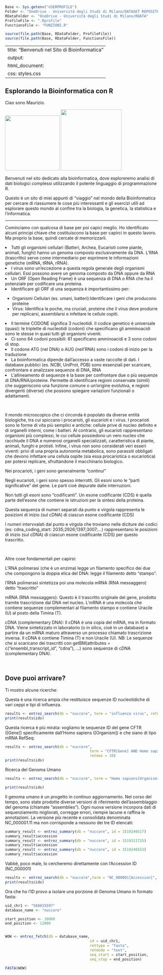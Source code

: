 ```r

Base <- Sys.getenv("USERPROFILE")
Folder <- "OneDrive - Università degli Studi di Milano/DATASET REPOSITORY"
RDataFolder <- "OneDrive - Università degli Studi di Milano/RDATA"
ProfileFile <- ".Rprofile"
FunctionsFile <- "FUNZIONI.R"

source(file.path(Base, RDataFolder, ProfileFile))
source(file.path(Base, RDataFolder, FunctionsFile))
```

---
title: "Benvenuti nel Sito di Bioinformatica"
output:
  html_document:
    css: styles.css
---


## Esplorando la Bioinformatica con R

Ciao sono Maurizio.

<div class="image-row-container">
  ![](me1.png){width=180px height=auto}
  ![](me2.png){width=200px height=auto}
</div>


Benvenuti nel sito dedicato alla bioinformatica, dove esploreremo analisi di dati biologici complessi utilizzando il potente linguaggio di programmazione R.

Questo è un sito di miei appunti di "viaggio" nel mondo della Bioinformatica per cercare di riassumere le cose più interessanti e gli esercizi utili ad esplorare questo mondo al confine tra la biologia, la genetica, la statistica e l'informatica.

---
Cominciamo con qualcosa di base per poi capici meglio. Ho identificato alcuni principi chiave che costituiscono la base per capirci in questo lavoro. Ma proprio la base, quindi cercate di memorizzarli.


<li> Tutti gli organismi cellulari (Batteri, Archea, Eucarioti come piante, animali, funghi) hanno un genoma composto esclusivamente da DNA. L'RNA (trascritto) serve come intermediario per esprimere le informazioni genetiche (mRNA, tRNA, rRNA).</li>

<li>I virus sono un'eccezione a questa regola generale degli organismi cellulari. Essi possono avere un genoma composto da DNA oppure da RNA</li>

<li>Un ORF (Open Reading Frame) è una sequenza di DNA o RNA che ha il potenziale per codificare una proteina.</li>

<li>Identificare gli ORF di una sequenza è importantissimo per:</li>
<ul>
<li>Organismi Cellulari (es. umani, batteri):Identificare i geni che producono proteine</li>
<li>Virus: Identifica le poche, ma cruciali, proteine che il virus deve produrre per replicarsi, assemblarsi e infettare le cellule ospiti.</li>
</ul>


<li>Il termine CODONE significa 3 nucleotidi. Il codice genetico è universale (quasi): le triplette di nucleotidi (codoni) che specificano gli amminoacidi sono le stesse in quasi tutti gli organismi viventi.</li>

<li>Ci sono 64 codoni possibili: 61 specificano amminoacidi e 3 sono codoni di stop.</li>

<li>Il codone ATG (nel DNA) o AUG (nell'RNA) sono i codoni di inizio per la traduzione</li>

<li>La bioinformatica dipende dall'accesso a vaste raccolte di dati. I database pubblici (es. NCBI, UniProt, PDB) sono essenziali per scaricare, confrontare e analizzare sequenze di DNA, RNA </li>

<li>L'allineamento di sequenze è la base per confrontare due o più sequenze di DNA/RNA/proteine. Permette di identificare regioni conservate (simili) che suggeriscono una funzione comune o un'origine evolutiva, e regioni divergenti (diverse) che possono spiegare variazioni funzionali o adattamenti.</li>


<BR>

Il mondo microscopico che ci circonda è popolato da diverse entità biologiche, tra cui spiccano i procarioti, gli eucarioti e i virus. I procarioti sono le forme di vita più semplici e antiche: cellule prive di nucleo definito e di organelli interni, come i batteri. Al contrario, gli eucarioti rappresentano organismi più complessi, le cui cellule possiedono un vero nucleo che racchiude il DNA e numerosi organelli specializzati, caratteristica di piante, animali, funghi e protisti. Infine, i virus non sono considerati veri esseri viventi: privi di una propria autonomia metabolica, sono parassiti obbligati che devono infettare una cellula ospite (sia essa procariotica o eucariotica) per potersi replicare, sfruttandone il macchinario biologico.

Nei procarioti, i geni sono generalmente "continui"

Negli eucarioti, i geni sono spesso interrotti. Gli esoni sono le "parti significative" del gene. Le parti cioè depurate dalle interruzioni.

Non tutti gli esoni sono "codificanti". Un esone codificante (CDS) è quella parte dell'esone che contiene le istruzioni per la sintesi della proteina.

Questa sequenza di numeri separati da punto e virgola rappresenta le posizioni di inizio (sul cDNA) di ciascun esone codificante (CDS) 

I numeri intervvalati dal punto e virgola che troviamo nelle diciture dei codici (es: cdna_coding_start: 2035;2926;1397;3007;...) rappresentano le posizioni di inizio (sul cDNA) di ciascun esone codificante (CDS) per questo trascritto.

<BR>

Altre cose fondamentali per capirsi:

L'RNA polimerasi (che è un enzima) legge un filamento specifico dei due che compongono la doppia elica del DNA: legge il filamento detto "stampo".

l'RNA polimerasi sintetizza poi una molecola mRNA (RNA messaggero) detto "trascritto"

mRNA (RNA messaggero): Questo è il trascritto originale del gene, prodotto tramite trascrizione dal DNA nel nucleo. L'mRNA è una molecola che contiene sequenze complementari al filamento stampo e contiene Uracile (U) al posto della Timina (T). 

cDNA (complementary DNA): Il cDNA è una copia del mRNA, ma in formato DNA. Viene sintetizzato in laboratorio (o in silico, cioè in un database) a partire da un mRNA maturo attraverso un processo chiamato trascrizione inversa. Il cDNA è contiene Timina (T) e non Uracile (U). NB: Le sequenze che si scaricano dei trascritti con getBM(attributes = c("ensembl_transcript_id", "cdna"), ...) sono sequenze di cDNA (complementary DNA).

<BR>
     
## Dove puoi arrivare?

Ti mostro alcune ricerche:

Questa è una ricerca ampia che restituisce sequenze ID nucleotidiche di vari ceppi e tipi di influenza.

```r
results <- entrez_search(db = "nuccore", term = "influenza virus", retmax = 30)
print(results$ids)
```



Questa ricerca è più mirata: vogliamo le sequenze ID del gene CFTR ([Gene]) specificamente dall'Homo sapiens ([Organism]) e che siano di tipo mRNA RefSeq:

```r

results <- entrez_search(db = "nuccore",
                                       term = "CFTR[Gene] AND Homo sapiens[Organism] AND NM_",
                                       retmax = 10)
print(results$ids)
```

Ricerca del Genoma Umano 

```r

results <- entrez_search(db = "nuccore", term = "Homo sapiens[Organism] AND chromosome 1 AND complete genome AND RefSeq", retmax = 3)

print(results$ids)
```

Il genoma umano è un progetto in continuo aggiornamento. Nel corso del tempo, sono state prodotte diverse versioni di riferimento dell'assemblaggio del genoma (chiamate "assemblies"). Ogni nuova versione incorpora dati di sequenziamento migliorati, corregge errori, riempie lacune e raffina le annotazioni.
La versione più recente e consolidata denominata NC_000001.11 ma non corrisponde a nessuno dei tre ID elencati:

```r
summary_result <- entrez_summary(db = "nuccore", id = 1519246517)
summary_result$accession
summary_result <- entrez_summary(db = "nuccore", id = 1519311725)
summary_result$accession
summary_result <- entrez_summary(db = "nuccore", id = 1519246553)
summary_result$accession
```

Vabbè, poco male, lo cercheremo direttamente con l'Accession ID (NC_000001)


```r
results <- entrez_search(db = "nuccore",term = "NC_000001[Accession]", retmax = 1)
print(results$ids)
```

Ora che ho l'ID provo a isolare una porzione di Genoma Umano in formato fasta:

```r
uid_chr1 <- "568815597"
database_name <- "nuccore"

start_position <- 10000
end_position <- 12000


WOW <- entrez_fetch(db = database_name,
                                       id = uid_chr1,
                                       rettype = "fasta",
                                       retmode = "text",
                                       seq_start = start_position,
                                       seq_stop = end_position)

FASTA(WOW)
```



























